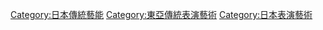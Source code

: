 [[Category:日本傳統藝能|Category:日本傳統藝能]]
[[Category:東亞傳統表演藝術|Category:東亞傳統表演藝術]]
[[Category:日本表演藝術|Category:日本表演藝術]]